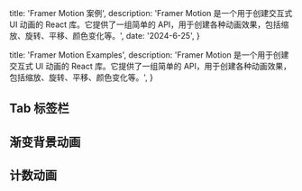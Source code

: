   title: 'Framer Motion 案例',
  description:
    'Framer Motion 是一个用于创建交互式 UI 动画的 React 库。它提供了一组简单的 API，用于创建各种动画效果，包括缩放、旋转、平移、颜色变化等。',
  date: '2024-6-25',
}

  title: 'Framer Motion Examples',
  description:
    'Framer Motion 是一个用于创建交互式 UI 动画的 React 库。它提供了一组简单的 API，用于创建各种动画效果，包括缩放、旋转、平移、颜色变化等。',
}


## Tab 标签栏

<CodePreview path="framer-motion/tab" />

## 渐变背景动画

<CodePreview path="framer-motion/background-gradient-animation" />

## 计数动画

<CodePreview path="framer-motion/counter" />
